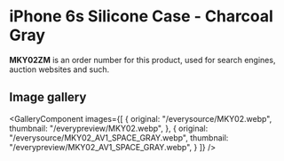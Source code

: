 
# iPhone 6s Silicone Case - Charcoal Gray

<Callout type='info' emoji='👉🏻'>**MKY02ZM** is an order number for this product, used for search engines, auction websites and such.</Callout>

## Image gallery

<GalleryComponent
    images={[
      {
        original: "/everysource/MKY02.webp",
        thumbnail: "/everypreview/MKY02.webp",
      },
      {
        original: "/everysource/MKY02_AV1_SPACE_GRAY.webp",
        thumbnail: "/everypreview/MKY02_AV1_SPACE_GRAY.webp",
      }
    ]}
  />
